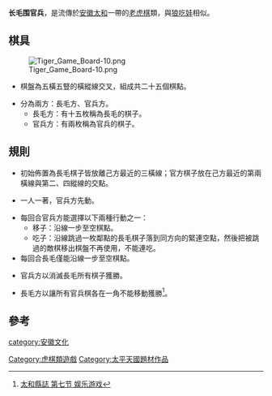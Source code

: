 '''长毛围官兵'''，是流傳於[[安徽|安徽]][[太和縣|太和]]一帶的[[老虎棋|老虎棋]]類，與[[狼吃娃|狼吃娃]]相似。

==棋具==
[[File:Tiger_Game_Board-10.png|thumb]]
*棋盤為五橫五豎的橫縱線交叉，組成共二十五個棋點。

*分為兩方：長毛方、官兵方。
**長毛方：有十五枚稱為長毛的棋子。
**官兵方：有兩枚稱為官兵的棋子。

==規則==

*初始佈置為長毛棋子皆放離己方最近的三橫線；官方棋子放在己方最近的第兩橫線與第二、四縱線的交點。

*一人一著，官兵方先動。

*每回合官兵方能選擇以下兩種行動之一：
**移子：沿線一步至空棋點。
**吃子：沿線跳過一枚鄰點的長毛棋子落到同方向的緊連空點，然後把被跳過的敵棋移出棋盤不再使用，不能連吃。
*每回合長毛僅能沿線一步至空棋點。

*官兵方以消滅長毛所有棋子獲勝。

*長毛方以讓所有官兵棋各在一角不能移動獲勝<ref>[http://61.191.16.234:8080/was40/detail?record=7&channelid=55454 太和縣誌 第七节 娱乐游戏]{{dead link|date=2018年5月 |bot=InternetArchiveBot |fix-attempted=yes }}</ref>。

==參考==
<div class="references-small">
<references/>
</div>


[[Category:虎棋類遊戲|Category:虎棋類遊戲]]
[[category:安徽文化|category:安徽文化]]
[[Category:太平天國題材作品|Category:太平天國題材作品]]